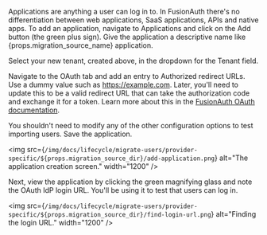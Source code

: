 
Applications are anything a user can log in to. In FusionAuth there's no differentiation between web applications, SaaS applications, APIs and native apps. To add an application, navigate to <Breadcrumb>Applications</Breadcrumb> and click on the <InlineUIElement>Add</InlineUIElement> button (the green plus sign). Give the application a descriptive name like <InlineFieldValue>{props.migration_source_name} application</InlineFieldValue>.

Select your new tenant, created above, in the dropdown for the <InlineField>Tenant</InlineField> field.

Navigate to the <Breadcrumb>OAuth</Breadcrumb> tab and add an entry to <InlineField>Authorized redirect URLs</InlineField>. Use a dummy value such as <InlineFieldValue>https://example.com</InlineFieldValue>. Later, you'll need to update this to be a valid redirect URL that can take the authorization code and exchange it for a token. Learn more about this in the [FusionAuth OAuth documentation](/docs/lifecycle/authenticate-users/oauth/).

You shouldn't need to modify any of the other configuration options to test importing users. Save the application.

<img src={`/img/docs/lifecycle/migrate-users/provider-specific/${props.migration_source_dir}/add-application.png`} alt="The application creation screen." width="1200" />

Next, view the application by clicking the green magnifying glass and note the <InlineField>OAuth IdP login URL</InlineField>. You'll be using it to test that users can log in.

<img src={`/img/docs/lifecycle/migrate-users/provider-specific/${props.migration_source_dir}/find-login-url.png`} alt="Finding the login URL." width="1200" />
